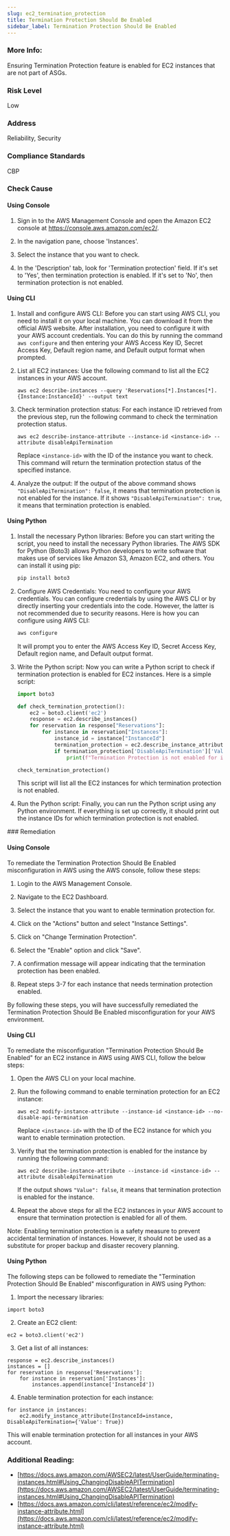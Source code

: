 ```yaml
---
slug: ec2_termination_protection
title: Termination Protection Should Be Enabled
sidebar_label: Termination Protection Should Be Enabled
---
```


### More Info:

Ensuring Termination Protection feature is enabled for EC2 instances that are not part of ASGs.

### Risk Level

Low

### Address

Reliability, Security

### Compliance Standards

CBP



<Tabs><Tab title='Cause'>
### Check Cause

#### Using Console

1. Sign in to the AWS Management Console and open the Amazon EC2 console at https://console.aws.amazon.com/ec2/.

2. In the navigation pane, choose 'Instances'.

3. Select the instance that you want to check.

4. In the 'Description' tab, look for 'Termination protection' field. If it's set to 'Yes', then termination protection is enabled. If it's set to 'No', then termination protection is not enabled.

#### Using CLI

1. Install and configure AWS CLI: Before you can start using AWS CLI, you need to install it on your local machine. You can download it from the official AWS website. After installation, you need to configure it with your AWS account credentials. You can do this by running the command `aws configure` and then entering your AWS Access Key ID, Secret Access Key, Default region name, and Default output format when prompted.

2. List all EC2 instances: Use the following command to list all the EC2 instances in your AWS account.

   ```
   aws ec2 describe-instances --query 'Reservations[*].Instances[*].{Instance:InstanceId}' --output text
   ```

3. Check termination protection status: For each instance ID retrieved from the previous step, run the following command to check the termination protection status.

   ```
   aws ec2 describe-instance-attribute --instance-id <instance-id> --attribute disableApiTermination
   ```

   Replace `<instance-id>` with the ID of the instance you want to check. This command will return the termination protection status of the specified instance.

4. Analyze the output: If the output of the above command shows `"DisableApiTermination": false`, it means that termination protection is not enabled for the instance. If it shows `"DisableApiTermination": true`, it means that termination protection is enabled.

#### Using Python

1. Install the necessary Python libraries: Before you can start writing the script, you need to install the necessary Python libraries. The AWS SDK for Python (Boto3) allows Python developers to write software that makes use of services like Amazon S3, Amazon EC2, and others. You can install it using pip:

   ```bash
   pip install boto3
   ```

2. Configure AWS Credentials: You need to configure your AWS credentials. You can configure credentials by using the AWS CLI or by directly inserting your credentials into the code. However, the latter is not recommended due to security reasons. Here is how you can configure using AWS CLI:

   ```bash
   aws configure
   ```

   It will prompt you to enter the AWS Access Key ID, Secret Access Key, Default region name, and Default output format.

3. Write the Python script: Now you can write a Python script to check if termination protection is enabled for EC2 instances. Here is a simple script:

   ```python
   import boto3

   def check_termination_protection():
       ec2 = boto3.client('ec2')
       response = ec2.describe_instances()
       for reservation in response["Reservations"]:
           for instance in reservation["Instances"]:
               instance_id = instance["InstanceId"]
               termination_protection = ec2.describe_instance_attribute(InstanceId=instance_id, Attribute='disableApiTermination')
               if termination_protection['DisableApiTermination']['Value'] == False:
                   print(f"Termination Protection is not enabled for instance: {instance_id}")

   check_termination_protection()
   ```

   This script will list all the EC2 instances for which termination protection is not enabled.

4. Run the Python script: Finally, you can run the Python script using any Python environment. If everything is set up correctly, it should print out the instance IDs for which termination protection is not enabled.

</Tab>


<Tab title='Remediation'>
### Remediation

#### Using Console

To remediate the Termination Protection Should Be Enabled misconfiguration in AWS using the AWS console, follow these steps:

1. Login to the AWS Management Console.

2. Navigate to the EC2 Dashboard.

3. Select the instance that you want to enable termination protection for.

4. Click on the "Actions" button and select "Instance Settings".

5. Click on "Change Termination Protection".

6. Select the "Enable" option and click "Save".

7. A confirmation message will appear indicating that the termination protection has been enabled.

8. Repeat steps 3-7 for each instance that needs termination protection enabled.

By following these steps, you will have successfully remediated the Termination Protection Should Be Enabled misconfiguration for your AWS environment.

#### Using CLI

To remediate the misconfiguration "Termination Protection Should Be Enabled" for an EC2 instance in AWS using AWS CLI, follow the below steps:

1. Open the AWS CLI on your local machine.

2. Run the following command to enable termination protection for an EC2 instance:
   
   ```
   aws ec2 modify-instance-attribute --instance-id <instance-id> --no-disable-api-termination
   ```
   Replace `<instance-id>` with the ID of the EC2 instance for which you want to enable termination protection.

3. Verify that the termination protection is enabled for the instance by running the following command:
   
   ```
   aws ec2 describe-instance-attribute --instance-id <instance-id> --attribute disableApiTermination
   ```
   If the output shows `"Value": false`, it means that termination protection is enabled for the instance.

4. Repeat the above steps for all the EC2 instances in your AWS account to ensure that termination protection is enabled for all of them.

Note: Enabling termination protection is a safety measure to prevent accidental termination of instances. However, it should not be used as a substitute for proper backup and disaster recovery planning.

#### Using Python

The following steps can be followed to remediate the "Termination Protection Should Be Enabled" misconfiguration in AWS using Python:

1. Import the necessary libraries:

```
import boto3
```

2. Create an EC2 client:

```
ec2 = boto3.client('ec2')
```

3. Get a list of all instances:

```
response = ec2.describe_instances()
instances = []
for reservation in response['Reservations']:
    for instance in reservation['Instances']:
        instances.append(instance['InstanceId'])
```

4. Enable termination protection for each instance:

```
for instance in instances:
    ec2.modify_instance_attribute(InstanceId=instance, DisableApiTermination={'Value': True})
```

This will enable termination protection for all instances in your AWS account.

### Additional Reading:

- [https://docs.aws.amazon.com/AWSEC2/latest/UserGuide/terminating-instances.html#Using_ChangingDisableAPITermination](https://docs.aws.amazon.com/AWSEC2/latest/UserGuide/terminating-instances.html#Using_ChangingDisableAPITermination) 
- [https://docs.aws.amazon.com/cli/latest/reference/ec2/modify-instance-attribute.html](https://docs.aws.amazon.com/cli/latest/reference/ec2/modify-instance-attribute.html) 


</Tab>
</Tabs>